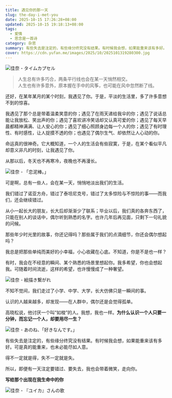 ```yaml
---
title: 遇见你的那一天
slug: the-day-i-met-you
date: 2025-10-15 17:26:28+08:00
updated: 2025-10-15 19:18:13+08:00
tags:
  - 爱情
  - 思念是一首诗
category: 杂思
summary: 有些失去是注定的，有些缘分终究没有结果。有时候我会想，如果能重来该有多好。可是真的能重来，也未必能尽如人意。
cover: https://cdn.yufan.me/images/2025/10/2025101319280300.jpg
---
```


![佳奈 - タイムカプセル](https://cdn.yufan.me/images/2025/10/2025101319285800.jpg)

<MusicPlayer netease={2654774730} />

> 人生总有许多巧合，两条平行线也会在某一天悄然相交。<br />
> 人生也有许多意外，原本握在手中的风筝，也可能在风中忽然断了线。

还好，在某年某月的某个时刻，我遇见了你。于是，平淡的生活里，多了许多意想不到的惊喜。

我遇见了那个总是带着温柔笑意的你；遇见了在雨天递给我伞的你；遇见了说话总能让我放松、笑出声的你；遇见了喜欢讲冷笑话却又认真可爱的你；遇见了每天早晨都精神满满、让人安心的你；遇见了细心照顾身边每一个人的你；遇见了有时理性、有时感性，让人捉摸不透的你；也遇见了偶尔生气、却依然让人心动的你。

命运真的很神奇。它大概知道，一个人的生活会有些寂寞，于是，在某个看似平凡却意义非凡的时刻，让我遇见了你。

从那以后，冬天也不再寒冷，夜晚也不再漫长。

![佳奈 - 「恋泥棒。」](https://cdn.yufan.me/images/2025/10/2025101319301200.jpg)

可是啊，总有一些人，会在某一天，悄悄地淡出我们的生活。

我们错过了诺亚方舟，错过了泰坦尼克号，错过了太多惊险与不惊险的事——而我们，还会继续错过。

从小一起长大的朋友，长大后却渐渐少了联系；毕业以后，我们真的各奔东西了，只能在别人的谈话中，偶尔听到熟悉的名字。也许几年后再见面，只剩下一句礼貌的问候。

那些年少时光里的故事，你还记得吗？那些属于我们的点滴细节，你还会偶尔想起吗？

我总是把那些单纯而美好的小幸福，小心收藏在心底。不知道，你是不是也一样？

有时，我会在不经意的瞬间、某个熟悉的场景里想起你。我多希望，你也会想起我。可随着时间流逝，这样的希望，也许慢慢成了一种奢望。

![佳奈 - 絵描き繋がれ](https://cdn.yufan.me/images/2025/10/2025101319245700.jpg)

不知不觉间，我们走过了小学、中学、大学，长大仿佛只是一瞬间的事。

认识的人越来越多，却发现——在人群中，偶尔还是会觉得孤单。

高晓松说，他讨厌一个叫“如梭”的人。我想，我也一样。**为什么认识一个人只要一分钟，而忘记一个人，却要用尽一生？**

![佳奈 - あのね、「好きなんです。」](https://cdn.yufan.me/images/2025/10/2025101319263200.jpg)

有些失去是注定的，有些缘分终究没有结果。有时候我会想，如果能重来该有多好。可是真的能重来，也未必能尽如人意。

得不一定就是得，失不一定就是失。

所以，即便有一天注定要错过、要失去，我也会带着微笑，走向你。

**写给那个出现在我生命中的你**

![佳奈 - 『ユイカ』さんの歌](https://cdn.yufan.me/images/2025/10/2025101319313100.jpg)
